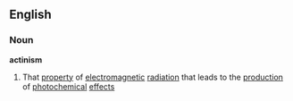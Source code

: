 ==English==
===Noun===
{{wikipedia}}
'''actinism'''
#That [[property]] of [[electromagnetic]] [[radiation]] that leads to the [[production]] of [[photochemical]] [[effect]]s